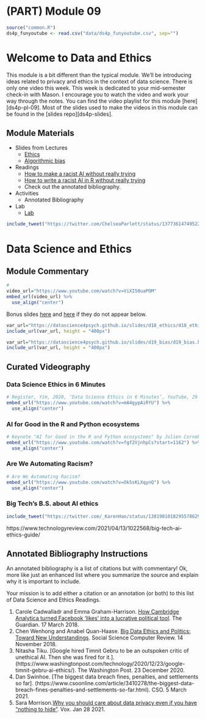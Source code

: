 # (PART) Module 09 {-}

```r
source("common.R")
ds4p_funyoutube <- read.csv("data/ds4p_funyoutube.csv", sep="")
```

# Welcome to Data and Ethics

This module is a bit different than the typical module. We'll be introducing ideas related to privacy and ethics in the context of data science. There is only one video this week. This week is dedicated to your mid-semester check-in with Mason. I encourage you to watch the video and work your way through the notes. You can find the video playlist for this module [here][ds4p-pl-09]. Most of the slides used to make the videos in this module can be found in the [slides repo][ds4p-slides].


## Module Materials

* Slides from Lectures
  * [Ethics](https://datascience4psych.github.io/slides/d18_ethics/d18_ethics.html)
  * [Algorithmic bias](https://datascience4psych.github.io/slides/d19_bias/d19_bias.html) 
* Readings
	* [How to make a racist AI without really trying](https://blog.conceptnet.io/posts/2017/how-to-make-a-racist-ai-without-really-trying/)
	* [How to write a racist AI in R without really trying](https://notstatschat.rbind.io/2018/09/27/how-to-write-a-racist-ai-in-r-without-really-trying/)
	* Check out the annotated bibliography.
* Activities
  * Annotated Bibliography
* Lab
  * [Lab](#lab09)




```r
include_tweet("https://twitter.com/ChelseaParlett/status/1377361474952200194")
```

# Data Science and Ethics

## Module Commentary

```r
# 
video_url="https://www.youtube.com/watch?v=ViXI50uaPOM"
embed_url(video_url) %>%
  use_align("center")
```

Bonus slides  [here](https://datascience4psych.github.io/slides/d18_ethics/d18_ethics.html) and [here](https://datascience4psych.github.io/slides/d19_bias/d19_bias.html)  if they do not appear below.

```r
var_url="https://datascience4psych.github.io/slides/d18_ethics/d18_ethics.html"
include_url(var_url, height = "400px")
```

```r
var_url="https://datascience4psych.github.io/slides/d19_bias/d19_bias.html"
include_url(var_url, height = "400px")
```



## Curated Videography

### Data Science Ethics in 6 Minutes

```r
# Register, Yim, 2020, ‘Data Science Ethics in 6 Minutes’, YouTube, 29 December, https://youtu.be/mA4gypAiRYU.
embed_url("https://www.youtube.com/watch?v=mA4gypAiRYU") %>%
  use_align("center")
```

### AI for Good in the R and Python ecosystems
```r
# Keynote "AI for Good in the R and Python ecosystems" by Julien Cornebise
embed_url("https://www.youtube.com/watch?v=fgf2VjnhpCs?start=1162") %>%
  use_align("center")
```

### Are We Automating Racism?
```r
# Are We Automating Racism?
embed_url("https://www.youtube.com/watch?v=Ok5sKLXqynQ") %>%
  use_align("center")
```

### Big Tech's B.S. about AI ethics

```r
include_tweet("https://twitter.com/_KarenHao/status/1381981018295578629?s=20")
```

https://www.technologyreview.com/2021/04/13/1022568/big-tech-ai-ethics-guide/

## Annotated Bibliography Instructions

An annotated bibliography is a list of citations but with commentary! Ok, more like just an enhanced list where you summarize the source and explain why it is important to include.

Your mission is to add either a citation or an annotation (or both) to this list of Data Science and Ethics Readings. 

1. Carole Cadwalladr and Emma Graham-Harrison. [How Cambridge Analytica turned Facebook ‘likes’ into a lucrative political tool](https://www.theguardian.com/technology/2018/mar/17/facebook-cambridge-analytica-kogan-data-algorithm). The Guardian. 17 March 2018.
2. Chen Wenhong and Anabel Quan-Haase. [Big Data Ethics and Politics: Toward New Understandings](https://journals.sagepub.com/doi/full/10.1177/0894439318810734). Social Science Computer Review. 14 November 2018.
3. Nitasha Tiku. [Google hired Timnit Gebru to be an outspoken critic of unethical AI. Then she was fired for it.]. (https://www.washingtonpost.com/technology/2020/12/23/google-timnit-gebru-ai-ethics/). The Washington Post. 23 December 2020. 
4. Dan Swinhoe. [The biggest data breach fines, penalties, and settlements so far]. (https://www.csoonline.com/article/3410278/the-biggest-data-breach-fines-penalties-and-settlements-so-far.html). CSO.  5 March 2021.
5. Sara Morrison.[Why you should care about data privacy even if you have “nothing to hide”](https://www.vox.com/recode/22250897/facebook-data-privacy-collection-algorithms-extremism). Vox. Jan 28 2021.
